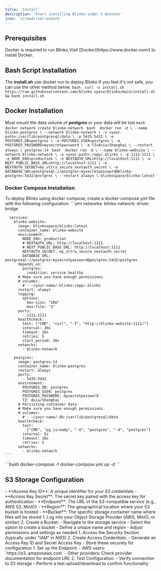 ```yaml
---
title: 'Install'
description: 'Start installing Blinko under 5 minutes'
icon: 'screwdriver-wrench'
---
```


## Prerequisites
<AccordionGroup>
  <Accordion icon="docker" title="Docker">
    Docker is required to run Blinko.Visit [Docker](https://www.docker.com/) to install Docker.
  </Accordion>
</AccordionGroup>

## Bash Script Installation
The **install.sh** use docker run to deploy Blinko.If you feel it's not safe, you can use the other method below.
<AccordionGroup>
  <Accordion icon="square-terminal" title="install.sh">
    ```bash 
    curl -o install.sh https://raw.githubusercontent.com/blinko-space/blinko/main/install.sh && bash install.sh
    ```
  </Accordion>
</AccordionGroup>


## Docker Installation
<Warning>Must mount the data volume of **postgres** or your data will be lost</Warning>
<AccordionGroup>
  <Accordion icon="chart-network" title="Step 1: Create the custom Docker network" defaultOpen>
    ```bash 
    docker network create blinko-network
    ```
  </Accordion>
  <Accordion icon="database" title="Step 2: Run the PostgreSQL database container" defaultOpen>
    ```bash 
   docker run -d \
    --name blinko-postgres \
    --network blinko-network \
    -v <your-path>:/var/lib/postgresql/data \
    -p 5435:5432 \
    -e POSTGRES_DB=postgres \
    -e POSTGRES_USER=postgres \
    -e POSTGRES_PASSWORD=mysecretpassword \
    -e TZ=Asia/Shanghai \
    --restart always \
    postgres:14
    ```
  </Accordion>
   <Accordion icon="ghost" title="Step 3: Run the Blinko website container" defaultOpen>
    ```bash 
    docker run -d \
    --name blinko-website \
    --network blinko-network \
    -v <your-path>:/app/.blinko \
    -p 1111:1111 \
    -e NODE_ENV=production \
    -e NEXTAUTH_URL=http://localhost:1111 \
    -e NEXT_PUBLIC_BASE_URL=http://localhost:1111 \
    -e NEXTAUTH_SECRET=my_ultra_secure_nextauth_secret \
    -e DATABASE_URL=postgresql://postgres:mysecretpassword@blinko-postgres:5432/postgres \
    --restart always \
    blinkospace/blinko:latest
    ```
  </Accordion>
</AccordionGroup>



### Docker Compose Installation
To deploy Blinko using docker compose, create a docker-compose.yml file with the following configuration:
<AccordionGroup>
  <Accordion icon="docker" title="Step 1: Create docker-compose.yml" >
    ```yml
      networks:
        blinko-network:
          driver: bridge

      services:
        blinko-website:
          image: blinkospace/blinko:latest
          container_name: blinko-website
          environment:
            NODE_ENV: production
            # NEXTAUTH_URL: http://localhost:1111
            # NEXT_PUBLIC_BASE_URL: http://localhost:1111
            NEXTAUTH_SECRET: my_ultra_secure_nextauth_secret
            DATABASE_URL: postgresql://postgres:mysecretpassword@postgres:5432/postgres
          depends_on:
            postgres:
              condition: service_healthy
          # Make sure you have enough permissions.
          # volumes:
            # - ~/your-name/.blinko:/app/.blinko 
          restart: always
          logging:
            options:
              max-size: "10m"
              max-file: "3"
          ports:
            - 1111:1111
          healthcheck:
            test: ["CMD", "curl", "-f", "http://blinko-website:1111/"]
            interval: 30s 
            timeout: 10s   
            retries: 5     
            start_period: 30s 
          networks:
            - blinko-network

        postgres:
          image: postgres:14
          container_name: blinko-postgres
          restart: always
          ports:
            - 5435:5432
          environment:
            POSTGRES_DB: postgres
            POSTGRES_USER: postgres
            POSTGRES_PASSWORD: mysecretpassword
            TZ: Asia/Shanghai
          # Persisting container data
          # Make sure you have enough permissions.
          # volumes:
            # - ~/your-name/.db:/var/lib/postgresql/data
          healthcheck:
            test:
              ["CMD", "pg_isready", "-U", "postgres", "-d", "postgres"]
            interval: 5s
            timeout: 10s
            retries: 5
          networks:
            - blinko-network
    ```
  </Accordion>
  <Accordion icon="rectangle-terminal" title="Step 2: Execute docker-compose command to initiate Blinko">
    ```bash
    docker-compose -f docker-compose.yml up -d
    ```
  </Accordion>
</AccordionGroup>


## S3 Storage Configuration
<AccordionGroup>
  <Accordion icon="key" title="Step 1: Understand Key Fields" defaultOpen>
    - **Access Key ID**: A unique identifier for your S3 credentials
    - **Access Key Secret**: The secret key paired with the access key for authentication
    - **Endpoint**: The URL of the S3-compatible service (e.g., AWS S3, MinIO)
    - **Region**: The geographical location where your S3 bucket is hosted
    - **Bucket**: The specific storage container name where files will be stored
  </Accordion>

  <Accordion icon="bucket" title="Step 2: Create an S3 Bucket">
    1. Log into your Object Storage Provider (AWS, MinIO, or similar)
    2. Create a Bucket:
       - Navigate to the storage service
       - Select the option to create a bucket
       - Define a unique name and region
       - Adjust permissions and settings as needed
  </Accordion>

  <Accordion icon="key-skeleton" title="Step 3: Generate Access Keys">
    1. Access the Security Section (typically under "IAM" in AWS)
    2. Create Access Credentials:
       - Generate an Access Key ID and Secret Access Key
       - Store these securely for configuration
  </Accordion>

  <Accordion icon="link" title="Step 4: Configure Endpoint and Test">
    1. Set up the Endpoint:
       - AWS users: `https://s3.<region>.amazonaws.com`
       - Other providers: Check provider documentation for endpoint URL
    2. Test Configuration:
       - Verify connection to S3 storage
       - Perform a test upload/download to confirm functionality
  </Accordion>
</AccordionGroup>


